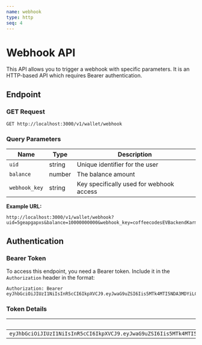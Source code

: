 ```yaml
---
name: webhook
type: http
seq: 4
---
```


# Webhook API

This API allows you to trigger a webhook with specific parameters. It is an HTTP-based API which requires Bearer authentication.

## Endpoint

### GET Request
```
GET http://localhost:3000/v1/wallet/webhook
```

### Query Parameters

| Name         | Type   | Description                              |
| ------------ | ------ | ---------------------------------------- |
| `uid`        | string | Unique identifier for the user           |
| `balance`    | number | The balance amount                       |
| `webhook_key`| string | Key specifically used for webhook access |

**Example URL:**
```
http://localhost:3000/v1/wallet/webhook?uid=5geapgapxs&balance=10000000000&webhook_key=coffeecodesEVBackendKarmafdmfbmd3brh4rfembvfadsadmbdbbvda
```

## Authentication

### Bearer Token

To access this endpoint, you need a Bearer token. Include it in the `Authorization` header in the format:

```
Authorization: Bearer eyJhbGciOiJIUzI1NiIsInR5cCI6IkpXVCJ9.eyJwaG9uZSI6Iis5MTk4MTI5NDA3MDYiLCJ1aWQiOiIwXzZpaGFjanJyIn0.Rf1ZUJpJdBBbep4cGCqwBQ2A8IyETp2UTrnecGHdi6I
```

### Token Details

| Token                                                                                                                 |
| --------------------------------------------------------------------------------------------------------------------- |
| `eyJhbGciOiJIUzI1NiIsInR5cCI6IkpXVCJ9.eyJwaG9uZSI6Iis5MTk4MTI5NDA3MDYiLCJ1aWQiOiIwXzZpaGFjanJyIn0.Rf1ZUJpJdBBbep4cGCqwBQ2A8IyETp2UTrnecGHdi6I` |